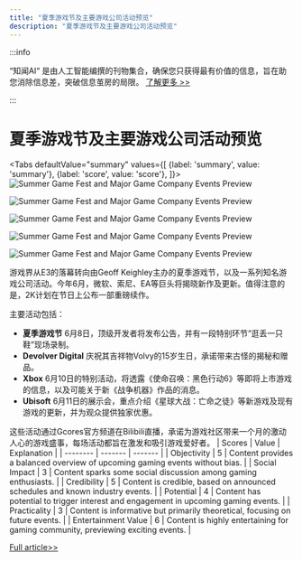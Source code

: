 ```yaml
---
title: "夏季游戏节及主要游戏公司活动预览"
description: "夏季游戏节及主要游戏公司活动预览"
---
```



:::info

“知闻AI“ 是由人工智能编撰的刊物集合，确保您只获得最有价值的信息，旨在助您消除信息差，突破信息茧房的局限。  [了解更多 >>](/zh-Hans/docs/guides)

:::

# 夏季游戏节及主要游戏公司活动预览


<Tabs
	defaultValue="summary"
	values={[
	{label: 'summary', value: 'summary'},
	{label: 'score', value: 'score'},
]}>
<TabItem value="summary">
<img
  src="https://image.informedainews.com/2024/06/Ent-zJZ-1717551846-0.jpg"
  alt="Summer Game Fest and Major Game Company Events Preview"
/>

<img
  src="https://image.informedainews.com/2024/06/Ent-n9Y-1717551846-1.jpg"
  alt="Summer Game Fest and Major Game Company Events Preview"
/>

<img
  src="https://image.informedainews.com/2024/06/Ent-a0q-1717551846-2.jpg"
  alt="Summer Game Fest and Major Game Company Events Preview"
/>

<img
  src="https://image.informedainews.com/2024/06/Ent-zK1-1717551846-3.jpg"
  alt="Summer Game Fest and Major Game Company Events Preview"
/>

<img
  src="https://image.informedainews.com/2024/06/Ent-PaU-1717551846-4.jpg"
  alt="Summer Game Fest and Major Game Company Events Preview"
/>



游戏界从E3的落幕转向由Geoff Keighley主办的夏季游戏节，以及一系列知名游戏公司活动。今年6月，微软、索尼、EA等巨头将揭晓新作及更新。值得注意的是，2K计划在节日上公布一部重磅续作。

主要活动包括：
- **夏季游戏节** 6月8日，顶级开发者将发布公告，并有一段特别环节“逛丢一只鞋”现场录制。
- **Devolver Digital** 庆祝其吉祥物Volvy的15岁生日，承诺带来古怪的揭秘和赠品。
- **Xbox** 6月10日的特别活动，将透露《使命召唤：黑色行动6》等即将上市游戏的信息，以及可能关于新《战争机器》作品的消息。
- **Ubisoft** 6月11日的展示会，重点介绍《星球大战：亡命之徒》等新游戏及现有游戏的更新，并为观众提供独家优惠。

这些活动通过Gcores官方频道在Bilibili直播，承诺为游戏社区带来一个月的激动人心的游戏盛事，每场活动都旨在激发和吸引游戏爱好者。
</TabItem>
<TabItem value="score">
	| Scores     | Value   | Explanation |
	| -------- | ------- | ------- |
	| Objectivity  | 5    | Content provides a balanced overview of upcoming gaming events without bias.    |
	| Social Impact | 3     | Content sparks some social discussion among gaming enthusiasts.    |
	| Credibility    | 5    | Content is credible, based on announced schedules and known industry events.    |
	| Potential    | 4    | Content has potential to trigger interest and engagement in upcoming gaming events.    |
	| Practicality    | 3    | Content is informative but primarily theoretical, focusing on future events.    |
	| Entertainment Value    | 6    | Content is highly entertaining for gaming community, previewing exciting events.    |
</TabItem>
</Tabs>

[Full article>>](https://www.gcores.com/articles/182874)
